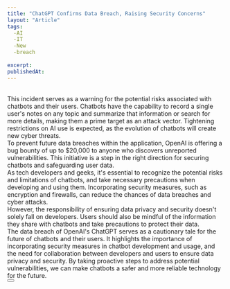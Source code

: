 ```yaml
---
title: "ChatGPT Confirms Data Breach, Raising Security Concerns"
layout: "Article"
tags:
  -AI 
  -IT
  -New
  -breach
  
excerpt:
publishedAt:
---
```

<br/>
This incident serves as a warning for the potential risks associated with chatbots and their users. Chatbots have the capability to record a single user's notes on any topic and summarize that information or search for more details, making them a prime target as an attack vector. Tightening restrictions on AI use is expected, as the evolution of chatbots will create new cyber threats.
<br/>
To prevent future data breaches within the application, OpenAI is offering a bug bounty of up to $20,000 to anyone who discovers unreported vulnerabilities. This initiative is a step in the right direction for securing chatbots and safeguarding user data.
<br/>
As tech developers and geeks, it's essential to recognize the potential risks and limitations of chatbots, and take necessary precautions when developing and using them. Incorporating security measures, such as encryption and firewalls, can reduce the chances of data breaches and cyber attacks.
<br/>
However, the responsibility of ensuring data privacy and security doesn't solely fall on developers. Users should also be mindful of the information they share with chatbots and take precautions to protect their data.
<br/>
The data breach of OpenAI's ChatGPT serves as a cautionary tale for the future of chatbots and their users. It highlights the importance of incorporating security measures in chatbot development and usage, and the need for collaboration between developers and users to ensure data privacy and security. By taking proactive steps to address potential vulnerabilities, we can make chatbots a safer and more reliable technology for the future.
<br/>
<Button
  address="https://securityintelligence.com/articles/chatgpt-confirms-data-breach/"
  text="Source"
/>